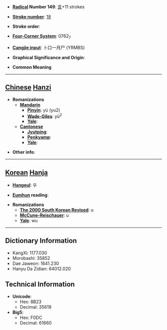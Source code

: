 * '''[[Wiktionary:Chinese radical index| Radical]] Number 149''': [[Wiktionary:Chinese radical index 言|言]]+11 strokes

* '''[[Wiktionary:Chinese total strokes index|Stroke number]]''': [[Wiktionary:Chinese total strokes index 18|18]]

* '''Stroke order''': 

* '''[[Wiktionary:Chinese four corner index|Four-Corner System]]''': 0762<sub>7</sub>

* '''[[Wiktionary:Chinese Cangjie index|Cangjie input]]''': 卜口一月尸 (YRMBS)

* '''Graphical Significance and Origin''': 

* '''Common Meaning'''

----

== [[Chinese]] [[Hanzi]] ==

* '''Romanizations'''
** '''[[Mandarin]]'''
*** '''[[Pinyin]]''': yú (yu2)
*** '''[[Wade-Giles]]''': yü<sup>2</sup>
*** '''[[Yale]]''': 
** '''[[Cantonese]]'''
*** '''[[Jyutping]]''':
*** '''[[Penkyamp]]''': 
*** '''[[Yale]]''': 

* '''Other info''': 

----

== [[Korean]] [[Hanja]] ==

* '''[[Hangeul]]''': 우

* '''[[Eumhun]] reading''': 

* '''Romanizations'''
** '''[[The 2000 South Korean Revised Romanization|The 2000 South Korean Revised]]''': u
** '''[[McCune-Reischauer]]''': u
** '''[[Yale]]''': wu

----

== Dictionary Information ==

* KangXi: 1177.030
* Morobashi: 35852
* Dae Jaweon: 1641.230
* Hanyu Da Zidian: 64012.020

== Technical Information ==

* '''Unicode''':
** Hex: 8B23
** Decimal: 35619
* '''Big5''':
** Hex: F0DC
** Decimal: 61660
